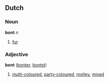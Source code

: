 ==Dutch==
===Noun===
'''bont''' ''n''

# [[fur]]

===Adjective===
'''bont''' ([[bonter]], [[bontst]])

# [[multi-coloured]], [[party-coloured]], [[motley]], [[mixed]]